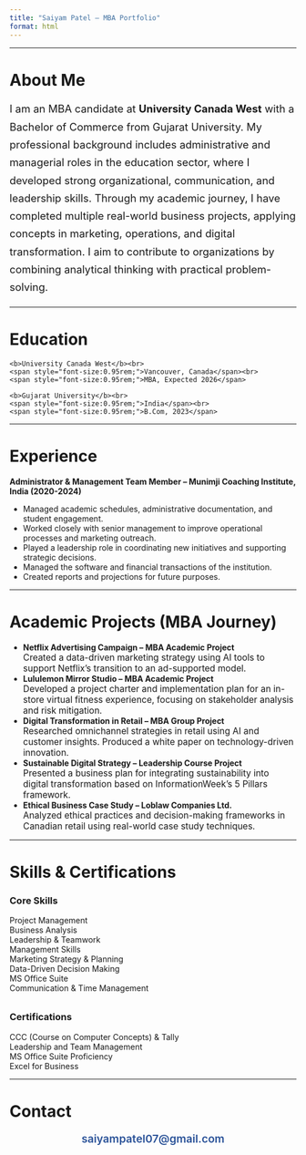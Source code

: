 ```yaml
---
title: "Saiyam Patel – MBA Portfolio"
format: html
---
```



---

# About Me

<section>
<p style="font-size:1.15rem;line-height:1.7;">
I am an MBA candidate at <b>University Canada West</b> with a Bachelor of Commerce from Gujarat University. My professional background includes administrative and managerial roles in the education sector, where I developed strong organizational, communication, and leadership skills. Through my academic journey, I have completed multiple real-world business projects, applying concepts in marketing, operations, and digital transformation. I aim to contribute to organizations by combining analytical thinking with practical problem-solving.
</p>
</section>

---


# Education
::: {=html}
<div class="card-list">
  <div class="card">
    <b>University Canada West</b><br>
    <span style="font-size:0.95rem;">Vancouver, Canada</span><br>
    <span style="font-size:0.95rem;">MBA, Expected 2026</span>
  </div>
  <div class="card">
    <b>Gujarat University</b><br>
    <span style="font-size:0.95rem;">India</span><br>
    <span style="font-size:0.95rem;">B.Com, 2023</span>
  </div>
</div>
:::

---


# Experience
::: {=html}
<section>
<b>Administrator & Management Team Member – Munimji Coaching Institute, India (2020-2024)</b>
<ul>
  <li>Managed academic schedules, administrative documentation, and student engagement.</li>
  <li>Worked closely with senior management to improve operational processes and marketing outreach.</li>
  <li>Played a leadership role in coordinating new initiatives and supporting strategic decisions.</li>
  <li>Managed the software and financial transactions of the institution.</li>
  <li>Created reports and projections for future purposes.</li>
</ul>
</section>
:::

---


# Academic Projects (MBA Journey)
::: {=html}
<section>
<ul>
  <li><b>Netflix Advertising Campaign – MBA Academic Project</b><br>
    <span style="font-size:0.97rem;">Created a data-driven marketing strategy using AI tools to support Netflix's transition to an ad-supported model.</span>
  </li>
  <li><b>Lululemon Mirror Studio – MBA Academic Project</b><br>
    <span style="font-size:0.97rem;">Developed a project charter and implementation plan for an in-store virtual fitness experience, focusing on stakeholder analysis and risk mitigation.</span>
  </li>
  <li><b>Digital Transformation in Retail – MBA Group Project</b><br>
    <span style="font-size:0.97rem;">Researched omnichannel strategies in retail using AI and customer insights. Produced a white paper on technology-driven innovation.</span>
  </li>
  <li><b>Sustainable Digital Strategy – Leadership Course Project</b><br>
    <span style="font-size:0.97rem;">Presented a business plan for integrating sustainability into digital transformation based on InformationWeek’s 5 Pillars framework.</span>
  </li>
  <li><b>Ethical Business Case Study – Loblaw Companies Ltd.</b><br>
    <span style="font-size:0.97rem;">Analyzed ethical practices and decision-making frameworks in Canadian retail using real-world case study techniques.</span>
  </li>
</ul>
</section>
:::

---


# Skills & Certifications
::: {=html}
<section>
<h3>Core Skills</h3>
<div class="card-list">
  <div class="card">Project Management</div>
  <div class="card">Business Analysis</div>
  <div class="card">Leadership & Teamwork</div>
  <div class="card">Management Skills</div>
  <div class="card">Marketing Strategy & Planning</div>
  <div class="card">Data-Driven Decision Making</div>
  <div class="card">MS Office Suite</div>
  <div class="card">Communication & Time Management</div>
</div>

<h3 style="margin-top:2rem;">Certifications</h3>
<div class="card-list">
  <div class="card">CCC (Course on Computer Concepts) & Tally</div>
  <div class="card">Leadership and Team Management</div>
  <div class="card">MS Office Suite Proficiency</div>
  <div class="card">Excel for Business</div>
</div>
</section>
:::

---


# Contact
::: {=html}
<section>
<div style="text-align:center;font-size:1.2rem;">
  <a href="mailto:saiyampatel07@gmail.com" style="color:#2a5298;text-decoration:none;font-weight:600;">
    <i class="bi bi-envelope"></i> saiyampatel07@gmail.com
  </a>
</div>
</section>
:::

